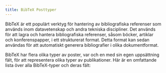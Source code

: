 ```yaml
---
title: BibTeX Posttyper
---
```



BibTeX är ett populärt verktyg för hantering av bibliografiska referenser som används inom datavetenskap och andra tekniska discipliner. Det används för att lagra och hantera bibliografiska referenser, såsom böcker, artiklar och konferenspapper, i ett strukturerat format. Detta format kan sedan användas för att automatiskt generera bibliografier i olika dokumentformat.

<CiteDrive/>

BibTeX har flera olika typer av poster, var och en med sin egen uppsättning fält, för att representera olika typer av publikationer. Här är en omfattande lista över alla BibTeX-typer och deras fält:


<CardGrid>
    <LinkCard
        href="/sv/types/"
        title="BibTeX Posttyper"
        description="Utforska olika typer av bibliografiska referenser i BibTeX."
    />
    <LinkCard
        href="/sv/types/article/"
        title="article"
        description="Referenser för artiklar publicerade i tidskrifter, magasin eller andra periodiska publikationer."
    />
    <LinkCard
        href="/sv/types/book/"
        title="book"
        description="Referenser för fristående böcker av en eller flera författare, inklusive detaljer som förlag."
    />
    <LinkCard
        href="/sv/types/booklet/"
        title="booklet"
        description="För tryckta verk som är bundna men saknar ett formellt förlag eller sponsrande institution."
    />
    <LinkCard
        href="/sv/types/conference/"
        title="conference"
        description="Referenser för artiklar presenterade vid konferenser, ofta utbytbart med inproceedings."
    />
    <LinkCard
        href="/sv/types/inbook/"
        title="inbook"
        description="Referenser för specifika delar av en bok, såsom kapitel eller definierade sektioner."
    />
    <LinkCard
        href="/sv/types/incollection/"
        title="incollection"
        description="Referenser för delar av en bok med deras distinkta titel, vanligtvis ingående i en större samling."
    />
    <LinkCard
        href="/sv/types/inproceedings/"
        title="inproceedings"
        description="Referenser för artiklar eller papper presenterade inom proceedings av en konferens."
    />
    <LinkCard
        href="/sv/types/manual/"
        title="manual"
        description="Teknisk dokumentation eller manualer, ofta som beskriver specifikationer för programvara eller hårdvara."
    />
    <LinkCard
        href="/sv/types/mastersthesis/"
        title="mastersthesis"
        description="Referenser för masteruppsatser som beskriver akademisk forskning på forskarnivå."
    />
    <LinkCard
        href="/sv/types/misc/"
        title="misc"
        description="En catch-all posttyp för referenser som inte passar in i standardkategorier."
    />
    <LinkCard
        href="/sv/types/phdthesis/"
        title="phdthesis"
        description="Referenser för doktorsavhandlingar som visar djupgående akademisk forskning och bidrag."
    />
    <LinkCard
        href="/sv/types/proceedings/"
        title="proceedings"
        description="För samlingar av akademiska artiklar presenterade vid professionella konferenser eller symposier."
    />
    <LinkCard
        href="/sv/types/techreport/"
        title="techreport"
        description="Rapporter som beskriver tekniska aspekter, ofta publicerade av institutioner eller organisationer."
    />
    <LinkCard
        href="/sv/types/unpublished/"
        title="unpublished"
        description="Verk som har skrivits eller avslutats men förblir opublicerade."
    />
</CardGrid>

